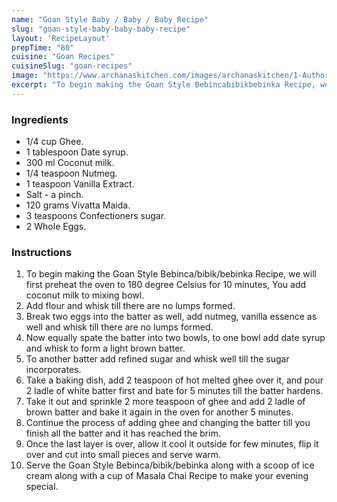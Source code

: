 ---
name: "Goan Style Baby / Baby / Baby Recipe"
slug: "goan-style-baby-baby-baby-recipe"
layout: 'RecipeLayout'
prepTime: "80"
cuisine: "Goan Recipes"
cuisineSlug: "goan-recipes"
image: "https://www.archanaskitchen.com/images/archanaskitchen/1-Author/sibyl_sunitha/Goan_Style_Bebincabibikbebinka_Recipe.jpg"
excerpt: "To begin making the Goan Style Bebincabibikbebinka Recipe, we will first preheat the oven to 180 degree Celsius for 10 minutes, You add coconut milk to mixing bowl"
---

### Ingredients

- 1/4 cup Ghee.
- 1 tablespoon Date syrup.
- 300 ml Coconut milk.
- 1/4 teaspoon Nutmeg.
- 1 teaspoon Vanilla Extract.
- Salt - a pinch.
- 120 grams Vivatta Maida.
- 3 teaspoons Confectioners sugar.
- 2 Whole Eggs.

### Instructions

1. To begin making the Goan Style Bebinca/bibik/bebinka Recipe, we will first preheat the oven to 180 degree Celsius for 10 minutes, You add coconut milk to mixing bowl.
1. Add flour and whisk till there are no lumps formed.
1. Break two eggs into the batter as well, add nutmeg, vanilla essence as well and whisk till there are no lumps formed.
1. Now equally spate the batter into two bowls, to one bowl add date syrup and whisk to form a light brown batter.
1. To another batter add refined sugar and whisk well till the sugar incorporates.
1. Take a baking dish, add 2 teaspoon of hot melted ghee over it, and pour 2 ladle of white batter first and bate for 5 minutes till the batter hardens.
1. Take it out and sprinkle 2 more teaspoon of ghee and add 2 ladle of brown batter and bake it again in the oven for another 5 minutes.
1. Continue the process of adding ghee and changing the batter till you finish all the batter and it has reached the brim.
1. Once the last layer is over, allow it cool it outside for few minutes, flip it over and cut into small pieces and serve warm.
1. Serve the Goan Style Bebinca/bibik/bebinka along with a scoop of ice cream along with a cup of Masala Chai Recipe to make your evening special.

